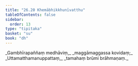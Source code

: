 ```yaml
---
title: "26.20 Khemābhikkhunīvatthu"
tableOfContents: false
sidebar:
  order: 13
type: "tipitaka"
basket: "su"
book: "dh"
---
```



<DynamicBreadcrumb />

<Division number="403" book="dh">

<Paragraph number="431" type="verses" book="dh">
_Gambhīrapaññaṃ medhāviṃ,_  
_maggāmaggassa kovidaṃ;_  
_Uttamatthamanuppattaṃ,_  
_tamahaṃ brūmi brāhmaṇaṃ._
</Paragraph>
</Division>